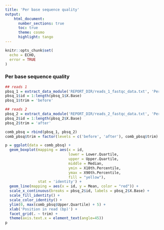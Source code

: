 ```yaml
---
title: 'Per base sequence quality'
output:
    html_document:
      number_sections: true
      toc: true
      theme: cosmo
      highlight: tango
---
```


```r
knitr::opts_chunk$set(
  echo = ECHO,
  error = TRUE
)
```

### Per base sequence quality

```r
## reads 1
pbsq_1 = extract_data_module('REPORT_DIR/reads_1_fastqc_data.txt', 'Per base sequence quality')
pbsq_1$id = 1:length(pbsq_1$X.Base)
pbsq_1$trim = 'before'

## reads 2
pbsq_2 = extract_data_module('REPORT_DIR/reads_2_fastqc_data.txt', 'Per base sequence quality')
pbsq_2$id = 1:length(pbsq_2$X.Base)
pbsq_2$trim = 'after'

comb_pbsq = rbind(pbsq_1, pbsq_2)
comb_pbsq$trim = factor(levels = c('before', 'after'), comb_pbsq$trim)

p = ggplot(data = comb_pbsq) +
  geom_boxplot(mapping = aes(x = id, 
                             lower = Lower.Quartile, 
                             upper = Upper.Quartile, 
                             middle = Median, 
                             ymin = X10th.Percentile, 
                             ymax = X90th.Percentile,
                             fill = "yellow"),
               stat = 'identity') +
  geom_line(mapping = aes(x = id, y = Mean, color = "red")) +
  scale_x_continuous(breaks = pbsq_2$id, labels = pbsq_2$X.Base) +
  scale_fill_identity() +
  scale_color_identity() + 
  ylim(0, max(comb_pbsq$Upper.Quartile) + 5) +
  xlab('Position in read (bp)') +
  facet_grid(. ~ trim) +
  theme(axis.text.x = element_text(angle=45))
p

```